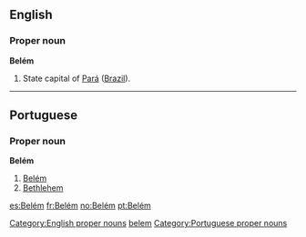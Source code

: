 ==English==
{{wikipedia}}

===Proper noun===
'''Belém'''

# State capital of [[Pará]] ([[Brazil]]).

[[Category:English proper nouns]]
[[Category:English terms spelled with É|belem]]

----

==Portuguese==

===Proper noun===
'''Belém'''

# [[Belém]]
# [[Bethlehem]]

[[Category:Portuguese proper nouns]]

[[es:Belém]]
[[fr:Belém]]
[[no:Belém]]
[[pt:Belém]]